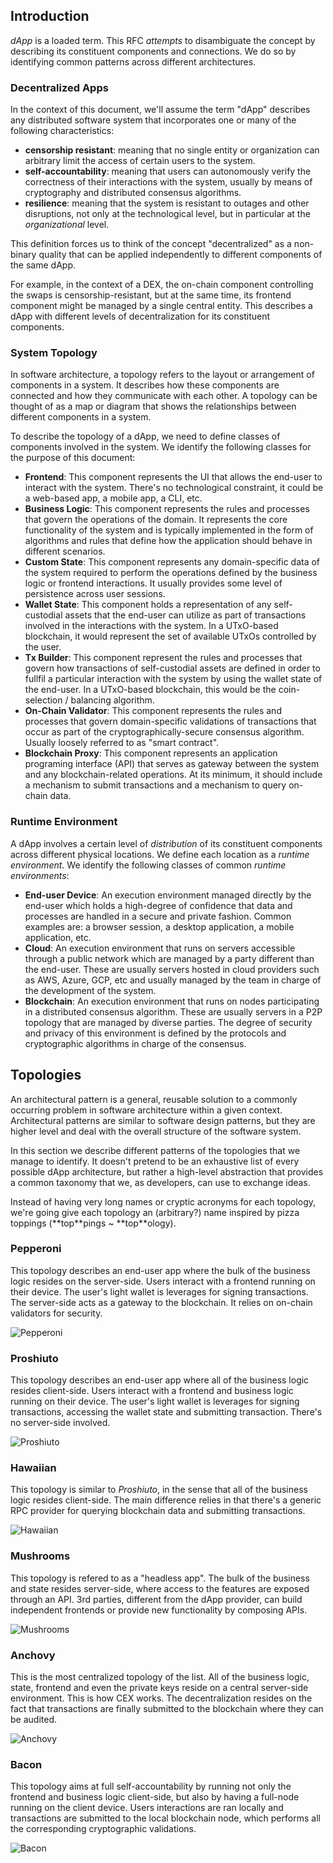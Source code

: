 
## Introduction

_dApp_ is a loaded term. This RFC _attempts_ to disambiguate the concept by describing its constituent components and connections. We do so by identifying common patterns across different architectures.

### Decentralized Apps

In the context of this document, we'll assume the term "dApp" describes any distributed software system that incorporates one or many of the following characteristics:

- **censorship resistant**: meaning that no single entity or organization can arbitrary limit the access of certain users to the system.
- **self-accountability**: meaning that users can autonomously verify the correctness of their interactions with the system, usually by means of cryptography and distributed consensus algorithms.
- **resilience**: meaning that the system is resistant to outages and other disruptions, not only at the technological level, but in particular at the _organizational_ level.

This definition forces us to think of the concept "decentralized" as a non-binary quality that can be applied independently to different components of the same dApp.

For example, in the context of a DEX, the on-chain component controlling the swaps is censorship-resistant, but at the same time, its frontend component might be managed by a single central entity. This describes a dApp with different levels of decentralization for its constituent components.

### System Topology

In software architecture, a topology refers to the layout or arrangement of components in a system. It describes how these components are connected and how they communicate with each other. A topology can be thought of as a map or diagram that shows the relationships between different components in a system.

To describe the topology of a dApp, we need to define classes of components involved in the system. We identify the following classes for the purpose of this document:

- **Frontend**: This component represents the UI that allows the end-user to interact with the system. There's no technological constraint, it could be a web-based app, a mobile app, a CLI, etc.
- **Business Logic**: This component represents the rules and processes that govern the operations of the domain. It represents the core functionality of the system and is typically implemented in the form of algorithms and rules that define how the application should behave in different scenarios.
- **Custom State**: This component represents any domain-specific data of the system required to perform the operations defined by the business logic or frontend interactions. It usually provides some level of persistence across user sessions.
- **Wallet State**: This component holds a representation of any self-custodial assets that the end-user can utilize as part of transactions involved in the interactions with the system. In a UTxO-based blockchain, it would represent the set of available UTxOs controlled by the user.
- **Tx Builder**: This component represent the rules and processes that govern how transactions of self-custodial assets are defined in order to fullfil a particular interaction with the system by using the wallet state of the end-user. In a UTxO-based blockchain, this would be the coin-selection / balancing algorithm.
- **On-Chain Validator**: This component represents the rules and processes that govern domain-specific validations of transactions that occur as part of the cryptographically-secure consensus algorithm. Usually loosely referred to as "smart contract".
- **Blockchain Proxy**: This component represents an application programing interface (API) that serves as gateway between the system and any blockchain-related operations. At its minimum, it should include a mechanism to submit transactions and a mechanism to query on-chain data.

### Runtime Environment

A dApp involves a certain level of _distribution_ of its constituent components across different physical locations. We define each location as a _runtime environment_. We identify the following classes of common _runtime environments_:

- **End-user Device**: An execution environment managed directly by the end-user which holds a high-degree of confidence that data and processes are handled in a secure and private fashion. Common examples are: a browser session, a desktop application, a mobile application, etc.
- **Cloud**: An execution environment that runs on servers accessible through a public network which are managed by a party different than the end-user. These are usually servers hosted in cloud providers such as AWS, Azure, GCP, etc and usually managed by the team in charge of the development of the system.
- **Blockchain**: An execution environment that runs on nodes participating in a distributed consensus algorithm. These are usually servers in a P2P topology that are managed by diverse parties. The degree of security and privacy of this environment is defined by the protocols and cryptographic algorithms in charge of the consensus.

## Topologies

An architectural pattern is a general, reusable solution to a commonly occurring problem in software architecture within a given context. Architectural patterns are similar to software design patterns, but they are higher level and deal with the overall structure of the software system.

In this section we describe different patterns of the topologies that we manage to identify. It doesn't pretend to be an exhaustive list of every possible dApp architecture, but rather a high-level abstraction that provides a common taxonomy that we, as developers, can use to exchange ideas.

<Callout>
  Instead of having very long names or cryptic acronyms for each topology, we're
  going give each topology an (arbitrary?) name inspired by pizza toppings
  (**top**pings ~ **top**ology).
</Callout>

### Pepperoni

This topology describes an end-user app where the bulk of the business logic resides on the server-side. Users interact with a frontend running on their device. The user's light wallet is leverages for signing transactions. The server-side acts as a gateway to the blockchain. It relies on on-chain validators for security.

![Pepperoni](./0004-dapp-topologies/pepperoni.svg)

### Proshiuto

This topology describes an end-user app where all of the business logic resides client-side. Users interact with a frontend and business logic running on their device. The user's light wallet is leverages for signing transactions, accessing the wallet state and submitting transaction. There's no server-side involved.

![Proshiuto](./0004-dapp-topologies/proshiuto.svg)

### Hawaiian

This topology is similar to _Proshiuto_, in the sense that all of the business logic resides client-side. The main difference relies in that there's a generic RPC provider for querying blockchain data and submitting transactions.

![Hawaiian](./0004-dapp-topologies/hawaiian.svg)

### Mushrooms

This topology is refered to as a "headless app". The bulk of the business and state resides server-side, where access to the features are exposed through an API. 3rd parties, different from the dApp provider, can build independent frontends or provide new functionality by composing APIs.

![Mushrooms](./0004-dapp-topologies/mushrooms.svg)

### Anchovy

This is the most centralized topology of the list. All of the business logic, state, frontend and even the private keys reside on a central server-side environment. This is how CEX works. The decentralization resides on the fact that transactions are finally submitted to the blockchain where they can be audited.

![Anchovy](./0004-dapp-topologies/anchovy.svg)

### Bacon

This topology aims at full self-accountability by running not only the frontend and business logic client-side, but also by having a full-node running on the client device. Users interactions are ran locally and transactions are submitted to the local blockchain node, which performs all the corresponding cryptographic validations.

![Bacon](./0004-dapp-topologies/bacon.svg)

